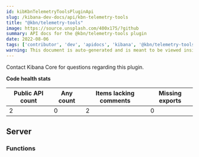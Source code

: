 ```yaml
---
id: kibKbnTelemetryToolsPluginApi
slug: /kibana-dev-docs/api/kbn-telemetry-tools
title: "@kbn/telemetry-tools"
image: https://source.unsplash.com/400x175/?github
summary: API docs for the @kbn/telemetry-tools plugin
date: 2022-08-06
tags: ['contributor', 'dev', 'apidocs', 'kibana', '@kbn/telemetry-tools']
warning: This document is auto-generated and is meant to be viewed inside our experimental, new docs system. Reach out in #docs-engineering for more info.
---
```




Contact Kibana Core for questions regarding this plugin.

**Code health stats**

| Public API count  | Any count | Items lacking comments | Missing exports |
|-------------------|-----------|------------------------|-----------------|
| 2 | 0 | 2 | 0 |

## Server

### Functions
<DocDefinitionList data={kbnTelemetryToolsObj.server.functions}/>

